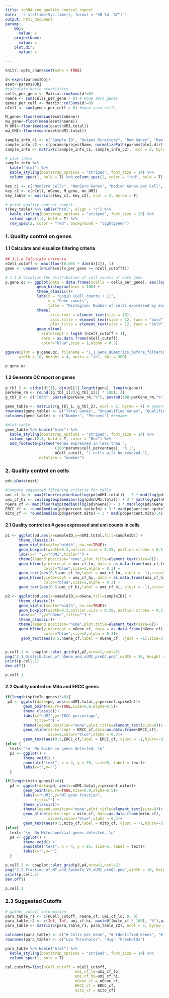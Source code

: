 ```yaml
---
title: scRNA-seq quality control report
date: '`r strftime(Sys.time(), format = "%B %d, %Y")`'
output: html_document
params:
    Obj:
      value: x
    projectName:
      value: x
    plot.dir: 
      value: x
    
---
```


```r
knitr::opts_chunk$set(echo = TRUE)
```


```r

d<-exprs(params$Obj)
eset<-params$Obj
#calculate basic stastistics
cells_per_gene <- Matrix::rowSums(d!=0)
nGene <- sum(cells_per_gene > 0) # none zero genes
genes_per_cell <- Matrix::colSums(d!=0)
nCell <- sum(genes_per_cell > 0) #none zero cells

M_gene<-floor(median(eset$nGene))
mu_gene<-floor(mean(eset$nGene))
M_UMI<-floor(median(eset$nUMI.total))
mu_UMI<-floor(mean(eset$nUMI.total))

sample_info_c1 <- c("Sample ID", "Output Directory", "Raw Genes", "Raw Cells", "Median cells per gene")
sample_info_c2 <- c(params$projectName, normalizePath(params$plot.dir), dim(d)[1], dim(d)[2], floor(median(cells_per_gene)))
sample_info <- matrix(c(sample_info_c1, sample_info_c2), ncol = 2, byrow = F)

# plot table
sample_info %>% 
  kable("html") %>% 
  kable_styling(bootstrap_options = "striped", font_size = 14) %>% 
  column_spec(1, bold = T) %>% column_spec(2, color = "red", bold = T)

key_c1 <- c("NonZero Cells", "NonZero Genes", "Median Genes per Cell", "Mean UMIs per Cell")
key_c2 <- c(nCell, nGene, M_gene, mu_UMI)
key_table <- matrix(c(key_c1, key_c2), ncol = 2, byrow = F)

# print quality control report
t(key_table) %>% kable("html", align = "c") %>% 
  kable_styling(bootstrap_options = "striped", font_size = 20) %>% 
  column_spec(1:4, bold = T) %>% 
  row_spec(2, color = "red", background = "lightgreen")

```


### 1. Quality control on genes 
#### 1.1 Calculate and visualize filtering criteria
```r
## 1.1.a Calculate criteria 
nCell_cutoff <- max(floor(0.005 * dim(d)[2]), 1)
gene <- unname((which(cells_per_gene >= nCell_cutoff)))

# 1.1.b Visulize the distribution of cell counts of each gene
p.gene.qc <- ggplot(data = data.frame(ncells = cells_per_gene), aes(log10(ncells+1))) +
              geom_histogram(bins = 100) +
              theme_classic()+
              labs(x = "Log10 (Cell counts + 1)",
                   y = "Gene counts",
                   title = "Histogram: Number of cells expressed by each genes") +
              theme(
                    axis.text = element_text(size = 10),
                    axis.title = element_text(size = 12, face = "bold"),
                    plot.title = element_text(size = 12, face = "bold"))+
              geom_vline(
                xintercept = log10 (nCell_cutoff + 1),
                data = as.data.frame(nCell_cutoff),
                color="blue",size = 1,alpha = 0.3)

ggsave(plot = p.gene.qc, filename = "1_1_Gene_QCmetrics_before_filtering.png",
      width = 10, height = 4, units = "in", dpi = 300)

```

```r
p.gene.qc
```


#### 1.2 Generate QC report on genes
```r

g_tbl_1 <- c(dim(d)[1], dim(d)[1]-length(gene), length(gene))
perGene_rm <- round((g_tbl_1[2]/g_tbl_1[1] * 100), 2)
g_tbl_2 <- c("100%", paste0(perGene_rm,"%"), paste0(100-perGene_rm,"%"))

gene_table <- matrix(c(g_tbl_1, g_tbl_2), ncol = 2, byrow = F) # generate matrix
rownames(gene_table) <- c("Total Genes", "Unqualified Genes", "Qualified Genes");
colnames(gene_table) <- c("Number", "Percent") #rename

#plot table
gene_table %>% kable("html") %>% 
  kable_styling(bootstrap_options = "striped", font_size = 14) %>% 
  column_spec(2:3, bold = T, color = "Red") %>% 
  add_footnote(paste0("Genes expressed in less than ", 
                      (100*params$cell_percentage), "% (", 
                      nCell_cutoff, ") cells will be removed."),  
               notation = "number")

```

### 2. Quality control on cells

```r
pd<-pData(eset)

#Compute suggested filtering criteria for cells 
umi_cf_lo <- max(floor(exp(median(log(pd$nUMI.total)) - 3 * mad(log(pd$nUMI.total)))),100)
umi_cf_hi <- ceiling(exp(median(log(pd$nUMI.total)) + 3 * mad(log(pd$nUMI.total))))
nGene_cf <- max(floor(exp(median(log(pd$nGene)) - 3 * mad(log(pd$nGene)))),50)
ERCC_cf <- round(median(pd$percent.spikeIn) + 3 * mad(pd$percent.spikeIn),4)
mito_cf <- round(median(pd$percent.mito) + 3 * mad(pd$percent.mito),4)
```

#### 2.1 Quality control on # gene expressed and umi counts in cells
```r

p1 <- ggplot(pd,aes(x=sampleID,y=nUMI.total,fill=sampleID)) +
      theme_classic()+
      geom_violin(scale="width", na.rm=TRUE)+
      geom_boxplot(width=0.3,outlier.size = 0.25, outlier.stroke = 0.5,fill="white")+
      labs(x=" ",y="nUMI",title="") +
      theme(legend.position="none",plot.title=element_text(size=8))+
      geom_hline(yintercept = umi_cf_lo, data = as.data.frame(umi_cf_lo),
                 color="blue",size=2,alpha = 0.3) +
      geom_text(aes(0.5,umi_cf_lo,label = umi_cf_lo, vjust = -1),size=3)+
      geom_hline(yintercept = umi_cf_hi, data = as.data.frame(umi_cf_hi),
                 color="blue",size=2,alpha = 0.3) +
      geom_text(aes(0.5,umi_cf_hi,label = umi_cf_hi, vjust = -1),size=3)

p2 <- ggplot(pd,aes(x=sampleID,y=nGene,fill=sampleID)) +
      theme_classic()+
      geom_violin(scale="width", na.rm=TRUE)+
      geom_boxplot(width=0.3,outlier.size = 0.25, outlier.stroke = 0.5,fill="white")+
      labs(x=" ",y="nGene",title="") +
      theme_classic()+    
      theme(legend.position="none",plot.title=element_text(size=8))+
      geom_hline(yintercept = nGene_cf, data = as.data.frame(nGene_cf),
                 color="blue",size=2,alpha = 0.3)+
       geom_text(aes(0.5,nGene_cf,label = nGene_cf, vjust = -1),size=3)


p.cell.1 <- cowplot::plot_grid(p1,p2,nrow=1,ncol=2)
png("2_1_Distribution_of_nGene_and_nUMI_preQC.png",width = 10, height = 10, units = "in", res = 300)
print(p.cell.1)
dev.off()


```

```r
p.cell.1
```

#### 2.2 Quality control on Mito and ERCC genes
```r

if(length(spikeIn.genes)!=0){
 p3 <- ggplot(data=pd, aes(x=nUMI.total,y=percent.spikeIn))+
        geom_point(na.rm=TRUE,size=0.8,alpha=0.5)+
        theme_classic()+ 
        labs(x="nUMI",y="ERCC percentage",
             title="") +
        theme(legend.position="none",plot.title=element_text(size=8))+
        geom_hline(yintercept = ERCC_cf,data=as.data.frame(ERCC_cf),
                   size=2,color="blue",alpha = 0.3)+
        geom_text(aes(0.5,ERCC_cf,label = ERCC_cf, vjust = -1,hjust=-6),size=3)
}else { 
  text<-"\n  No Spike-in genes detected. \n"
  p3 <- ggplot() + 
        theme_void() +
        annotate("text", x = 4, y = 25, size=5, label = text)+
        labs(x="",y="")
  }

if(length(mito.genes)!=0){
  p4 <- ggplot(data=pd, aes(x=nUMI.total,y=percent.mito))+
        geom_point(na.rm=TRUE,size=0.8,alpha=0.5)+
        labs(x="nUMI",y="MT-gene fraction",
             title="") +
        theme_classic()+
        theme(legend.position="none",plot.title=element_text(size=8))+
        geom_hline(yintercept = mito_cf, data=as.data.frame(mito_cf),
                   size=2,color="blue",alpha = 0.3)+
        geom_text(aes(0.5,mito_cf,label = mito_cf, vjust = -1,hjust=-6),size=3)
}else{  
  text<-"\n  No Mitochondrial genes detected. \n"
  p4 <- ggplot() +
        theme_void() +
        annotate("text", x = 4, y = 25, size=5, label = text)+
        labs(x="",y="")
  }

p.cell.2 <- cowplot::plot_grid(p3,p4,nrow=1,ncol=2)
png("2_2_Fraction_of_MT_and_SpikeIn_VS_nUMI_preQC.png",width = 10, height = 6, units = "in", res = 300)
print(p.cell.2)
dev.off()

```

```r
p.cell.2
```

### 2.3 Suggested Cutoffs
```r

# gather cutoff information 
para_table_r1 <- c(nCell_cutoff, nGene_cf, umi_cf_lo, 0, 0)
para_table_r2 <- c(Inf, Inf, umi_cf_hi, paste0((mito_cf * 100), "%"),paste0((ERCC_cf * 100), "%"))
para_table <- matrix(c(para_table_r1, para_table_r2), ncol = 5, byrow = T)

colnames(para_table) <- c("# Cells per Gene", "# Identified Genes", "# Identified UMIs", "% Mitochondrial Genes","% SpikeIn Genes")
rownames(para_table) <- c("Low Thresholds", "High Thresholds")

para_table %>% kable("html") %>% 
  kable_styling(bootstrap_options = "striped", font_size = 14) %>% 
  column_spec(1, bold = T)

```

```r
cal.cutoffs=list(nCell_cutoff = nCell_cutoff,
                               umi_cf_lo=umi_cf_lo,
                               umi_cf_hi=umi_cf_hi,
                               nGene_cf = nGene_cf,
                               ERCC_cf = ERCC_cf,
                               mito_cf = mito_cf)


```
